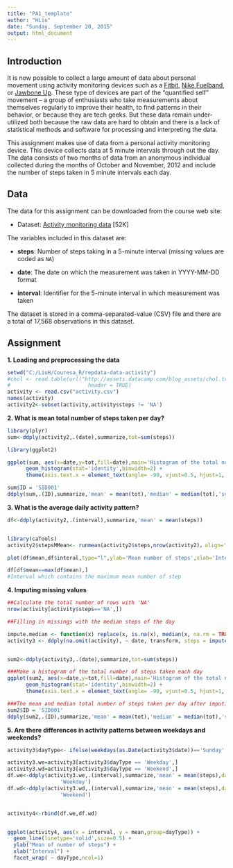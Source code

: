 ```yaml
---
title: "PA1_template"
author: "HLiu"
date: "Sunday, September 20, 2015"
output: html_document
---
```



## Introduction

It is now possible to collect a large amount of data about personal
movement using activity monitoring devices such as a
[Fitbit](http://www.fitbit.com), [Nike
Fuelband](http://www.nike.com/us/en_us/c/nikeplus-fuelband), or
[Jawbone Up](https://jawbone.com/up). These type of devices are part of
the "quantified self" movement -- a group of enthusiasts who take
measurements about themselves regularly to improve their health, to
find patterns in their behavior, or because they are tech geeks. But
these data remain under-utilized both because the raw data are hard to
obtain and there is a lack of statistical methods and software for
processing and interpreting the data.

This assignment makes use of data from a personal activity monitoring
device. This device collects data at 5 minute intervals through out the
day. The data consists of two months of data from an anonymous
individual collected during the months of October and November, 2012
and include the number of steps taken in 5 minute intervals each day.

## Data

The data for this assignment can be downloaded from the course web
site:

* Dataset: [Activity monitoring data](https://d396qusza40orc.cloudfront.net/repdata%2Fdata%2Factivity.zip) [52K]

The variables included in this dataset are:

* **steps**: Number of steps taking in a 5-minute interval (missing
    values are coded as `NA`)

* **date**: The date on which the measurement was taken in YYYY-MM-DD
    format

* **interval**: Identifier for the 5-minute interval in which
    measurement was taken




The dataset is stored in a comma-separated-value (CSV) file and there
are a total of 17,568 observations in this
dataset.


## Assignment


**1. Loading and preprocessing the data**  

```r
setwd("C:/LiuH/Couresa_R/repdata-data-activity")
#chol <- read.table(url("http://assets.datacamp.com/blog_assets/chol.txt"), 
#                         header = TRUE)
activity <- read.csv("activity.csv")
names(activity)
activity2<-subset(activity,activity$steps != 'NA')


```

**2. What is mean total number of steps taken per day?**  

```r
library(plyr)
sum<-ddply(activity2,.(date),summarize,tot=sum(steps))

library(ggplot2)

ggplot(sum, aes(x=date,y=tot,fill=date),main='Histogram of the total number of      steps taken each day') +
      geom_histogram(stat='identity',binwidth=2) +
      theme(axis.text.x = element_text(angle= -90, vjust=0.5, hjust=1, colour                           ="black"))

sum$ID = 'SID001'
ddply(sum,.(ID),summarize,'mean' = mean(tot),'median' = median(tot),'sd'=sd(tot))


```
  
  
**3. What is the average daily activity pattern?**  

```r
df<-ddply(activity2,.(interval),summarize,'mean' = mean(steps))


library(caTools)
activity2$stepsMMean<- runmean(activity2$steps,nrow(activity2)，align='right')

plot(df$mean,df$interal,type="l",ylab='Mean number of steps',xlab='Interval')

df[df$mean==max(df$mean),]
#Interval which contains the maximum mean number of step


```

  
  
**4. Imputing missing values**  

```r

##Calculate the total number of rows with 'NA'
nrow(activity[activity$steps=='NA',])

##Filling in missings with the median steps of the day

impute.median <- function(x) replace(x, is.na(x), median(x, na.rm = TRUE))
activity3 <- ddply(na.omit(activity), ~ date, transform, steps = impute.median(steps))


sum2<-ddply(activity3,.(date),summarize,tot=sum(steps))

###Make a histogram of the total number of steps taken each day
ggplot(sum2, aes(x=date,y=tot,fill=date),main='Histogram of the total number of      steps taken each day') +
      geom_histogram(stat='identity',binwidth=2) +
      theme(axis.text.x = element_text(angle= -90, vjust=0.5, hjust=1, colour                           ="black"))

###The mean and median total number of steps taken per day after imputing
sum2$ID = 'SID001'
ddply(sum2,.(ID),summarize,'mean' = mean(tot),'median' = median(tot),'sd'=sd(tot))


```
  
    
**5. Are there differences in activity patterns between weekdays and weekends?**   

```r
activity3$dayType<- ifelse(weekdays(as.Date(activity3$date))=='Sunday'|weekdays(as.Date(activity3$date))=='Saturday','Weekend','Weekday')

activity3.we=activity3[activity3$dayType == 'Weekday',]
activity3.wd=activity3[activity3$dayType == 'Weekend',]
df.we<-ddply(activity3.we,.(interval),summarize,'mean' = mean(steps),dayType=
                 'Weekday')
df.wd<-ddply(activity3.wd,.(interval),summarize,'mean' = mean(steps),dayType=
                 'Weekend')


activity4<-rbind(df.we,df.wd)


ggplot(activity4, aes(x = interval, y = mean,group=dayType)) +
  geom_line(linetype='solid',size=0.5) +
  ylab("Mean of number of steps") +
  xlab("Interval") +
  facet_wrap( ~ dayType,ncol=1)

 

```